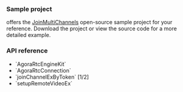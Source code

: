 <PlatformWrapper platform="ios">

### Sample project

<Vg k="COMPANY" /> offers the [JoinMultiChannels](https://github.com/AgoraIO/API-Examples/tree/main/iOS/APIExample/APIExample/Examples/Advanced/JoinMultiChannel) open-source sample project for your reference. Download the project or view the source code for a more detailed example.


### API reference

- <Link to="{{Global.API_REF_IOS_ROOT}}/agorartckit/agorartcenginekit">`AgoraRtcEngineKit`</Link>
- <Link to="{{global.API_REF_IOS_ROOT}}/agorartckit/agorartcconnection">`AgoraRtcConnection`</Link>
- <Link to="{{global.API_REF_IOS_ROOT}}/agorartckit/agorartcenginekit/joinchannelex(bytoken:channelid:useraccount:delegate:mediaoptions:joinsuccess:)">`joinChannelExByToken` [1/2]</Link>
- <Link to="{{global.API_REF_IOS_ROOT}}/agorartckit/agorartcenginekit/setupremotevideoex(_:connection:)">`setupRemoteVideoEx`</Link>


</PlatformWrapper>